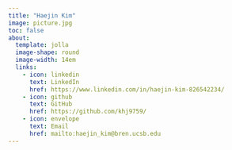 ```yaml
---
title: "Haejin Kim"
image: picture.jpg
toc: false
about: 
  template: jolla
  image-shape: round
  image-width: 14em
  links:
    - icon: linkedin
      text: LinkedIn
      href: https://www.linkedin.com/in/haejin-kim-826542234/
    - icon: github
      text: GitHub
      href: https://github.com/khj9759/
    - icon: envelope
      text: Email
      href: mailto:haejin_kim@bren.ucsb.edu
---
```

